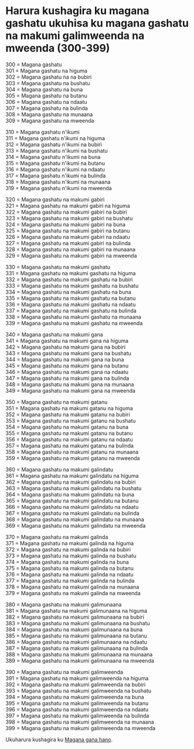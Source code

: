 # Harura kushagira ku magana gashatu ukuhisa ku magana gashatu na makumi galimweenda na mweenda (300-399)

300 = Magana gashatu  
301 = Magana gashatu na higuma  
302 = Magana gashatu na na bubiri  
303 = Magana gashatu na bushatu  
304 = Magana gashatu na buna  
305 = Magana gashatu na butanu  
306 = Magana gashatu na ndaatu  
307 = Magana gashatu na bulinda  
308 = Magana gashatu na munaana  
309 = Magana gashatu na mweenda

310 = Magana gashatu n'ikumi  
311 = Magana gashatu n'ikumi na higuma  
312 = Magana gashatu n'ikumi na bubiri  
313 = Magana gashatu n'ikumi na bushatu  
314 = Magana gashatu n'ikumi na buna  
315 = Magana gashatu n'ikumi na butanu  
316 = Magana gashatu n'ikumi na ndaatu  
317 = Magana gashatu n'ikumi na bulinda  
318 = Magana gashatu n'ikumi na munaana  
319 = Magana gashatu n'ikumi na mweenda

320 = Magana gashatu na makumi gabiri  
321 = Magana gashatu na makumi gabiri na higuma  
322 = Magana gashatu na makumi gabiri na bubiri  
323 = Magana gashatu na makumi gabiri na bushatu  
324 = Magana gashatu na makumi gabiri na buna  
325 = Magana gashatu na makumi gabiri na butanu  
326 = Magana gashatu na makumi gabiri na ndaatu  
327 = Magana gashatu na makumi gabiri na bulinda  
328 = Magana gashatu na makumi gabiri na munaana  
329 = Magana gashatu na makumi gabiri na mweenda

330 = Magana gashatu na makumi gashatu  
331 = Magana gashatu na makumi gashatu na higuma  
332 = Magana gashatu na makumi gashatu na bubiri  
333 = Magana gashatu na makumi gashatu na bushatu  
334 = Magana gashatu na makumi gashatu na buna  
335 = Magana gashatu na makumi gashatu na butanu  
336 = Magana gashatu na makumi gashatu na ndaatu  
337 = Magana gashatu na makumi gashatu na bulinda  
338 = Magana gashatu na makumi gashatu na munaana  
339 = Magana gashatu na makumi gashatu na mweenda

340 = Magana gashatu na makumi gana  
341 = Magana gashatu na makumi gana na higuma  
342 = Magana gashatu na makumi gana na bubiri  
343 = Magana gashatu na makumi gana na bushatu  
344 = Magana gashatu na makumi gana na buna  
345 = Magana gashatu na makumi gana na butanu  
346 = Magana gashatu na makumi gana na ndaatu  
347 = Magana gashatu na makumi gana na bulinda  
348 = Magana gashatu na makumi gana na munaana  
349 = Magana gashatu na makumi gana na mweenda

350 = Magana gashatu na makumi gatanu  
351 = Magana gashatu na makumi gatanu na higuma  
352 = Magana gashatu na makumi gatanu na bubiri  
353 = Magana gashatu na makumi gatanu na bushatu  
354 = Magana gashatu na makumi gatanu na buna  
355 = Magana gashatu na makumi gatanu na butanu  
356 = Magana gashatu na makumi gatanu na ndaatu  
357 = Magana gashatu na makumi gatanu na bulinda  
358 = Magana gashatu na makumi gatanu na munaana  
359 = Magana gashatu na makumi gatanu na mweenda

360 = Magana gashatu na makumi galindatu  
361 = Magana gashatu na makumi galindatu na higuma  
362 = Magana gashatu na makumi galindatu na bubiri  
363 = Magana gashatu na makumi galindatu na bushatu  
364 = Magana gashatu na makumi galindatu na buna  
365 = Magana gashatu na makumi galindatu na butanu  
366 = Magana gashatu na makumi galindatu na ndaatu  
367 = Magana gashatu na makumi galindatu na bulinda  
368 = Magana gashatu na makumi galindatu na munaana  
369 = Magana gashatu na makumi galindatu na mweenda

370 = Magana gashatu na makumi galinda  
371 = Magana gashatu na makumi galinda na higuma  
372 = Magana gashatu na makumi galinda na bubiri  
373 = Magana gashatu na makumi galinda na bushatu  
374 = Magana gashatu na makumi galinda na buna  
375 = Magana gashatu na makumi galinda na butanu  
376 = Magana gashatu na makumi galinda na ndaatu  
377 = Magana gashatu na makumi galinda na bulinda  
378 = Magana gashatu na makumi galinda na munaana  
379 = Magana gashatu na makumi galinda na mweenda

380 = Magana gashatu na makumi galimunaana  
381 = Magana gashatu na makumi galimunaana na higuma  
382 = Magana gashatu na makumi galimunaana na bubiri  
383 = Magana gashatu na makumi galimunaana na bushatu  
384 = Magana gashatu na makumi galimunaana na buna  
385 = Magana gashatu na makumi galimunaana na butanu  
386 = Magana gashatu na makumi galimunaana na ndaatu  
387 = Magana gashatu na makumi galimunaana na bulinda  
388 = Magana gashatu na makumi galimunaana na munaana  
389 = Magana gashatu na makumi galimunaana na mweenda

390 = Magana gashatu na makumi galimweenda  
391 = Magana gashatu na makumi galimweenda na higuma  
392 = Magana gashatu na makumi galimweenda na bubiri  
393 = Magana gashatu na makumi galimweenda na bushatu  
394 = Magana gashatu na makumi galimweenda na buna  
395 = Magana gashatu na makumi galimweenda na butanu  
396 = Magana gashatu na makumi galimweenda na ndaatu  
397 = Magana gashatu na makumi galimweenda na bulinda  
398 = Magana gashatu na makumi galimweenda na munaana  
399 = Magana gashatu na makumi galimweenda na mweenda

Ukuharura kushagira ku [Magana gana hano](./magana-gana).

